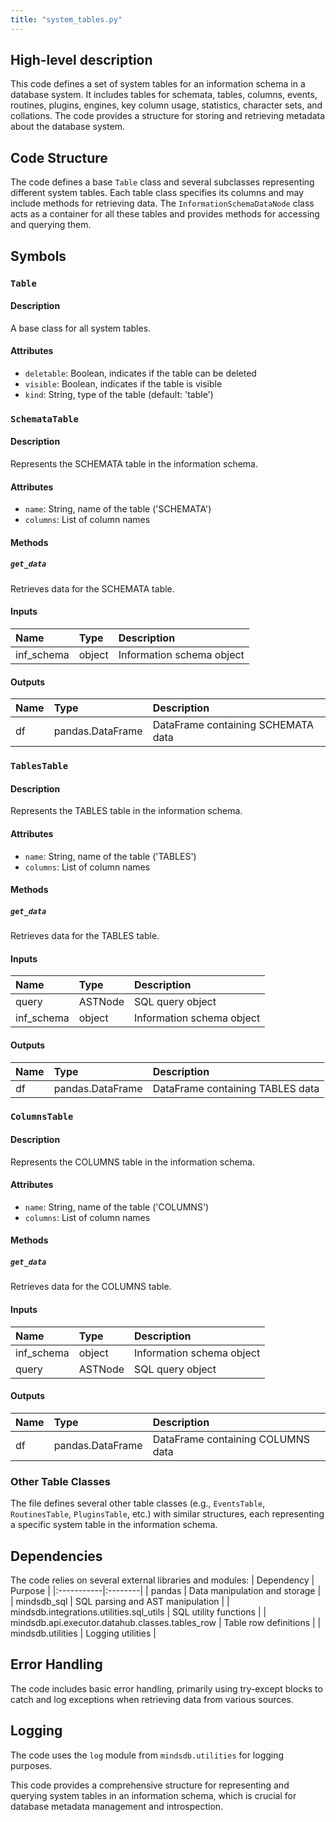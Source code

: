 ```yaml
---
title: "system_tables.py"
---
```


## High-level description
This code defines a set of system tables for an information schema in a database system. It includes tables for schemata, tables, columns, events, routines, plugins, engines, key column usage, statistics, character sets, and collations. The code provides a structure for storing and retrieving metadata about the database system.

## Code Structure
The code defines a base `Table` class and several subclasses representing different system tables. Each table class specifies its columns and may include methods for retrieving data. The `InformationSchemaDataNode` class acts as a container for all these tables and provides methods for accessing and querying them.

## Symbols

### `Table`
#### Description
A base class for all system tables.

#### Attributes
- `deletable`: Boolean, indicates if the table can be deleted
- `visible`: Boolean, indicates if the table is visible
- `kind`: String, type of the table (default: 'table')

### `SchemataTable`
#### Description
Represents the SCHEMATA table in the information schema.

#### Attributes
- `name`: String, name of the table ('SCHEMATA')
- `columns`: List of column names

#### Methods
##### `get_data`
Retrieves data for the SCHEMATA table.

#### Inputs
| Name | Type | Description |
|:-----|:-----|:------------|
| inf_schema | object | Information schema object |

#### Outputs
| Name | Type | Description |
|:-----|:-----|:------------|
| df | pandas.DataFrame | DataFrame containing SCHEMATA data |

### `TablesTable`
#### Description
Represents the TABLES table in the information schema.

#### Attributes
- `name`: String, name of the table ('TABLES')
- `columns`: List of column names

#### Methods
##### `get_data`
Retrieves data for the TABLES table.

#### Inputs
| Name | Type | Description |
|:-----|:-----|:------------|
| query | ASTNode | SQL query object |
| inf_schema | object | Information schema object |

#### Outputs
| Name | Type | Description |
|:-----|:-----|:------------|
| df | pandas.DataFrame | DataFrame containing TABLES data |

### `ColumnsTable`
#### Description
Represents the COLUMNS table in the information schema.

#### Attributes
- `name`: String, name of the table ('COLUMNS')
- `columns`: List of column names

#### Methods
##### `get_data`
Retrieves data for the COLUMNS table.

#### Inputs
| Name | Type | Description |
|:-----|:-----|:------------|
| inf_schema | object | Information schema object |
| query | ASTNode | SQL query object |

#### Outputs
| Name | Type | Description |
|:-----|:-----|:------------|
| df | pandas.DataFrame | DataFrame containing COLUMNS data |

### Other Table Classes
The file defines several other table classes (e.g., `EventsTable`, `RoutinesTable`, `PluginsTable`, etc.) with similar structures, each representing a specific system table in the information schema.

## Dependencies
The code relies on several external libraries and modules:
| Dependency | Purpose |
|:-----------|:--------|
| pandas | Data manipulation and storage |
| mindsdb_sql | SQL parsing and AST manipulation |
| mindsdb.integrations.utilities.sql_utils | SQL utility functions |
| mindsdb.api.executor.datahub.classes.tables_row | Table row definitions |
| mindsdb.utilities | Logging utilities |

## Error Handling
The code includes basic error handling, primarily using try-except blocks to catch and log exceptions when retrieving data from various sources.

## Logging
The code uses the `log` module from `mindsdb.utilities` for logging purposes.

This code provides a comprehensive structure for representing and querying system tables in an information schema, which is crucial for database metadata management and introspection.